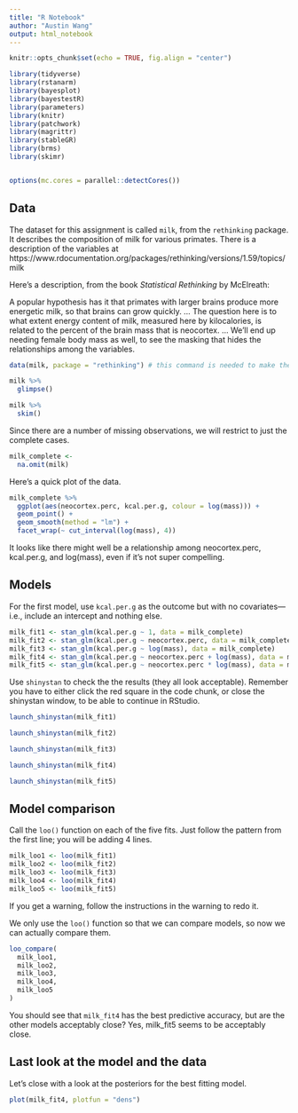 ```yaml
---
title: "R Notebook"
author: "Austin Wang"
output: html_notebook
---
```


```r
knitr::opts_chunk$set(echo = TRUE, fig.align = "center")

library(tidyverse)
library(rstanarm)
library(bayesplot)
library(bayestestR)
library(parameters)
library(knitr)
library(patchwork)
library(magrittr)
library(stableGR)
library(brms)
library(skimr)


options(mc.cores = parallel::detectCores())
```

## Data

The dataset for this assignment is called `milk`, from the `rethinking` package.
It describes the composition of milk for various primates. There is a description of the variables at https://www.rdocumentation.org/packages/rethinking/versions/1.59/topics/milk

Here's a description, from the book *Statistical Rethinking* by McElreath:

A popular hypothesis has it that primates with larger brains produce more energetic milk, so that brains can grow quickly. … The question here is to what extent energy content of milk, measured here by kilocalories, is related to the percent of the brain mass that is neocortex. … We’ll end up needing female body mass as well, to see the masking that hides the relationships among the variables.

```r
data(milk, package = "rethinking") # this command is needed to make the dataset available

milk %>% 
  glimpse()

milk %>%
  skim()
```
Since there are a number of missing observations, we will restrict to just the complete cases.

```r
milk_complete <-
  na.omit(milk)
```


Here's a quick plot of the data.

```r
milk_complete %>%
  ggplot(aes(neocortex.perc, kcal.per.g, colour = log(mass))) +
  geom_point() + 
  geom_smooth(method = "lm") +
  facet_wrap(~ cut_interval(log(mass), 4))

```
It looks like there might well be a relationship among neocortex.perc, kcal.per.g, and log(mass), even if it's not super compelling. 

## Models

For the first model, use `kcal.per.g` as the outcome but with no covariates---i.e., include an intercept and nothing else.

```r

milk_fit1 <- stan_glm(kcal.per.g ~ 1, data = milk_complete)
milk_fit2 <- stan_glm(kcal.per.g ~ neocortex.perc, data = milk_complete)
milk_fit3 <- stan_glm(kcal.per.g ~ log(mass), data = milk_complete)
milk_fit4 <- stan_glm(kcal.per.g ~ neocortex.perc + log(mass), data = milk_complete)
milk_fit5 <- stan_glm(kcal.per.g ~ neocortex.perc * log(mass), data = milk_complete)
```

Use `shinystan` to check the the results (they all look acceptable). Remember you have to either click the red square in the code chunk, or close the shinystan window, to be able to continue in RStudio.

```r
launch_shinystan(milk_fit1)
```

```r
launch_shinystan(milk_fit2)
```

```r
launch_shinystan(milk_fit3)
```

```r
launch_shinystan(milk_fit4)
```

```r
launch_shinystan(milk_fit5)
```

## Model comparison

Call the `loo()` function on each of the five fits. Just follow the pattern from the first line; you will be adding 4 lines.

```r
milk_loo1 <- loo(milk_fit1)
milk_loo2 <- loo(milk_fit2)
milk_loo3 <- loo(milk_fit3)
milk_loo4 <- loo(milk_fit4)
milk_loo5 <- loo(milk_fit5)
```

If you get a warning, follow the instructions in the warning to redo it.


We only use the `loo()` function so that we can compare models, so now we can
actually compare them.

```r
loo_compare(
  milk_loo1,
  milk_loo2,
  milk_loo3,
  milk_loo4,
  milk_loo5
)

```

You should see that `milk_fit4` has the best predictive accuracy, but are the other models acceptably close?
Yes, milk_fit5 seems to be acceptably close.

## Last look at the model and the data

Let's close with a look at the posteriors for the best fitting model.

```r
plot(milk_fit4, plotfun = "dens")
```

